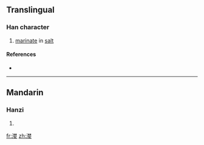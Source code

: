 {{also|灠}}
==Translingual==

===Han character===
{{Han char|rn=85|rad=水|as=11|sn=14|four=|canj=水木木女 (EDDV)}}

# [[marinate]] in [[salt]]

====References====
* {{Han ref|kx=0646.220|dkj=18156|dj=1056.030|hdz=31716.060|uh=6F24|ud=28452}}

----

==Mandarin==

===Hanzi===
{{cmn-hanzi|tra=灠|pin=[[gān]] ([[gan1]]), [[lǎn]] ([[lan3]])|wg=kan<sup>1</sup>, lan<sup>3</sup>}}

# {{defn|Mandarin}}

[[fr:漤]]
[[zh:漤]]